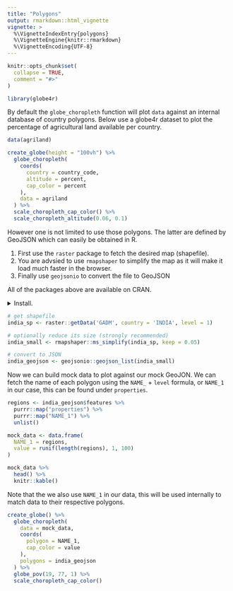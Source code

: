 ```yaml
---
title: "Polygons"
output: rmarkdown::html_vignette
vignette: >
  %\VignetteIndexEntry{polygons}
  %\VignetteEngine{knitr::rmarkdown}
  %\VignetteEncoding{UTF-8}
---
```


```r
knitr::opts_chunk$set(
  collapse = TRUE,
  comment = "#>"
)

library(globe4r)
```

By default the `globe_choropleth` function will plot `data` against an internal database of country polygons. Below use a globe4r dataset to plot the percentage of agricultural land available per country.

```r
data(agriland)

create_globe(height = "100vh") %>% 
  globe_choropleth(
    coords(
      country = country_code,
      altitude = percent,
      cap_color = percent
    ), 
    data = agriland
  ) %>% 
  scale_choropleth_cap_color() %>%  
  scale_choropleth_altitude(0.06, 0.1) 
```

However one is not limited to use those polygons. The latter are defined by GeoJSON which can easily be obtained in R.

1. First use the `raster` package to fetch the desired map (shapefile).
2. You are advsied to use `rmapshaper` to simplify the map as it will make it load much faster in the browser.
3. Finally use `geojsonio` to convert the file to GeoJSON

All of the packages above are available on CRAN.

<details>
<summary>Install.</summary>
<p>
```r
pkgs <- c("raster", "rmapshaper", "geojsonio")
install.packages(pkgs)
```
</p>
</details>

```r
# get shapefile
india_sp <- raster::getData('GADM', country = 'INDIA', level = 1)

# optionally reduce its size (strongly recommended)
india_small <- rmapshaper::ms_simplify(india_sp, keep = 0.05) 

# convert to JSON
india_geojson <- geojsonio::geojson_list(india_small)
```

Now we can build mock data to plot against our mock GeoJON. We can fetch the name of each polygon using the `NAME_` + `level` formula, or `NAME_1` in our case, this can be found under `properties`.

```r
regions <- india_geojson$features %>% 
  purrr::map("properties") %>% 
  purrr::map("NAME_1") %>% 
  unlist()

mock_data <- data.frame(
  NAME_1 = regions,
  value = runif(length(regions), 1, 100)
)

mock_data %>% 
  head() %>% 
  knitr::kable()
```

Note that the we also use `NAME_1` in our data, this will be used internally to match data to their respective polygons.

```r
create_globe() %>% 
  globe_choropleth(
    data = mock_data,
    coords(
      polygon = NAME_1,
      cap_color = value
    ),
    polygons = india_geojson
  ) %>% 
  globe_pov(19, 77, 1) %>% 
  scale_choropleth_cap_color()
```
